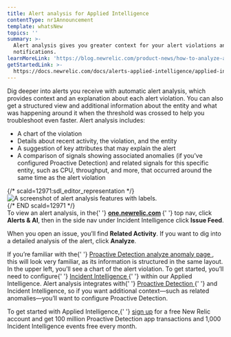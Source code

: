 ```yaml
---
title: Alert analysis for Applied Intelligence
contentType: nr1Announcement
template: whatsNew
topics: ''
summary: >-
  Alert analysis gives you greater context for your alert violations and
  notifications.
learnMoreLink: 'https://blog.newrelic.com/product-news/how-to-analyze-alert-violations/'
getStartedLink: >-
  https://docs.newrelic.com/docs/alerts-applied-intelligence/applied-intelligence
---
```


<div>
  <p>
    Dig deeper into alerts you receive with automatic alert analysis, which
    provides context and an explanation about each alert violation. You can also
    get a structured view and additional information about the entity and what
    was happening around it when the threshold was crossed to help you
    troubleshoot even faster. Alert analysis includes:
  </p>
  <ul>
    <li>A chart of the violation</li>
    <li>Details about recent activity, the violation, and the entity</li>
    <li>A suggestion of key attributes that may explain the alert</li>
    <li>
      A comparison of signals showing associated anomalies (if you’ve configured
      Proactive Detection) and related signals for this specific entity, such as
      CPU, throughput, and more, that occurred around the same time as the alert
      violation
    </li>
  </ul>
  <div
    className="dnd-atom-wrapper type-image context-sdl_editor_representation"
    contentEditable="false"
  >
    <div className="dnd-drop-wrapper">
      {/* scald=12971:sdl_editor_representation */}
      <div className="image">
        <img
          typeof="foaf:Image"
          src="https://docs-dev.newrelic.com/sites/default/files/thumbnails/image/alert-analysis-details.png"
          width={1536}
          height={757}
          alt="A screenshot of alert analysis features with labels."
          title="A screenshot of alert analysis features with labels."
        />
      </div>
      {/* END scald=12971 */}
    </div>
    <div className="dnd-legend-wrapper" contentEditable="true">
      <div className="meta">
        To view an alert analysis, in the{' '}
        <b>
          <a href="https://one.newrelic.com">one.newrelic.com</a>
        </b>{' '}
        top nav, click <b>Alerts &amp; AI</b>, then in the side nav under
        Incident Intelligence click <b>Issue Feed</b>.
      </div>
    </div>
  </div>
  <p>
    When you open an issue, you’ll find <b>Related Activity</b>. If you want to
    dig into a detailed analysis of the alert, click <b>Analyze</b>.
  </p>
  <p>
    If you’re familiar with the{' '}
    <a href="https://blog.newrelic.com/product-news/new-capabilities-proactive-detection/">
      Proactive Detection analyze anomaly page
    </a>
    , this will look very familiar, as its information is structured in the same
    layout. In the upper left, you’ll see a chart of the alert violation. To get
    started, you’ll need to configure{' '}
    <a href="/docs/alerts-applied-intelligence/applied-intelligence/incident-intelligence/get-started-incident-intelligence">
      Incident Intelligence
    </a>{' '}
    within our Applied Intelligence. Alert analysis integrates with{' '}
    <a href="/docs/alerts-applied-intelligence/applied-intelligence/proactive-detection/proactive-detection-applied-intelligence">
      Proactive Detection
    </a>{' '}
    and Incident Intelligence, so if you want additional context—such as related
    anomalies—you’ll want to configure Proactive Detection.
  </p>
  <p>
    To get started with Applied Intelligence,{' '}
    <a href="https://newrelic.com/signup">sign up</a> for a free New Relic
    account and get 100 million Proactive Detection app transactions and 1,000
    Incident Intelligence events free every month.
  </p>
</div>
